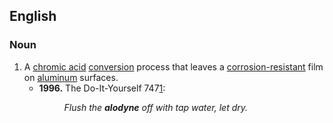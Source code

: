 ==English==

===Noun===

{{en-noun}}

# A [[chromic acid]] [[conversion]] process that leaves a [[corrosion-resistant]] film on [[aluminum]] surfaces.
#*'''1996.''' The Do-It-Yourself 747[http://www.wanttaja.com/avlinks/diy747.htm]:
#*:''Flush the '''alodyne''' off with tap water, let dry.''